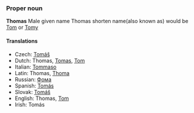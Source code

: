 ===Proper noun===
'''Thomas'''
Male given name 
Thomas shorten name(also known as) would be [[Tom]] or [[Tomy]]

====Translations====
*Czech: [[Tomáš]]
*Dutch: Thomas, [[Tomas]], [[Tom]]
*Italian: [[Tommaso]]
*Latin: Thomas, [[Thoma]]
*Russian: [[Фома]]
*Spanish: [[Tomás]]
*Slovak: [[Tomáš]]
*English: Thomas, [[Tom]]
*Irish: Tomás